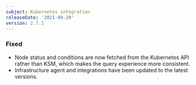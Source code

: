 ```yaml
---
subject: Kubernetes integration
releaseDate: '2021-09-20'
version: 2.7.1
---
```


### Fixed

* Node status and conditions are now fetched from the Kubernetes API rather than KSM, which makes the query experience more consistent.
* Infrastructure agent and integrations have been updated to the latest versions.
